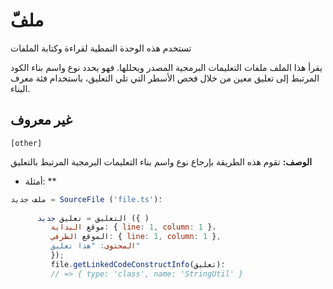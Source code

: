 # ملفّ

تستخدم هذه الوحدة النمطية لقراءة وكتابة الملفات
 
 
  يقرأ هذا الملف ملفات التعليمات البرمجية المصدر ويحللها.
  فهو يحدد نوع واسم بناء الكود المرتبط
  إلى تعليق معين من خلال فحص الأسطر التي تلي التعليق،
  باستخدام فئة معرف البناء.



## غير معروف 
`[other]`
 
**الوصف:**
تقوم هذه الطريقة بإرجاع نوع واسم بناء التعليمات البرمجية المرتبط بالتعليق
     
      

* أمثلة: **

```javascript
ملف جديد = SourceFile ('file.ts')؛
     
      التعليق = تعليق جديد ({ )
         موقع البداية: { line: 1, column: 1 }،
         الموقع الطرفي: { line: 1, column: 1 },
         المحتوى: "هذا تعليق"
         });
         file.getLinkedCodeConstructInfo(تعليق)؛
         // => { type: 'class', name: 'StringUtil' }
```

